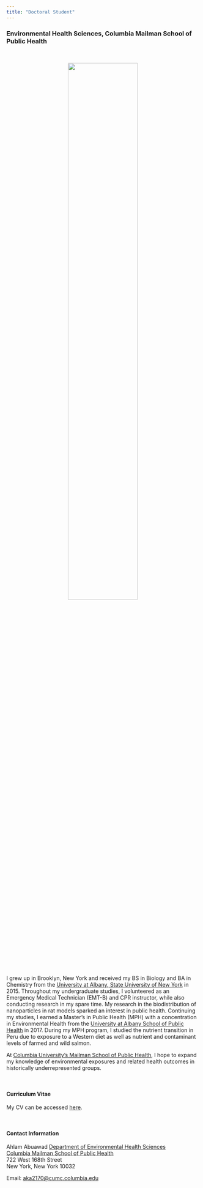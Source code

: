 ```yaml
---
title: "Doctoral Student"
---
```


### Environmental Health Sciences, Columbia Mailman School of Public Health

<br>
<p align = "center">
<img src = "Images/profile.png" style = "width:60%">
</p>
<br>

I grew up in Brooklyn, New York and received my BS in Biology and BA in Chemistry from the [University at Albany, State University of New York](http://www.albany.edu/) in 2015. Throughout my undergraduate studies, I volunteered as an Emergency Medical Technician (EMT-B) and CPR instructor, while also conducting research in my spare time. 
My research in the biodistribution of nanoparticles in rat models sparked an interest in public health. Continuing my studies, I earned a Master’s in Public Health (MPH) with a concentration in Environmental Health from the [University at Albany School of Public Health](http://www.albany.edu/sph/) in 2017. During my MPH program, I studied the nutrient transition in Peru due to exposure to a Western diet as well as nutrient and contaminant levels of farmed and wild salmon. 

At [Columbia University's Mailman School of Public Health](https://www.mailman.columbia.edu/), I hope to expand my knowledge of environmental exposures and related health outcomes in historically underrepresented groups.

<br>

#### Curriculum Vitae

My CV can be accessed [here](Downloads/AKA_CV.pdf).

<br>

#### Contact Information

Ahlam Abuawad
[Department of Environmental Health Sciences](https://www.mailman.columbia.edu/become-student/departments/environmental-health-sciences-ehs)  
[Columbia Mailman School of Public Health](http://www.mailman.columbia.edu/)  
722 West 168th Street  
New York, New York 10032  

Email: [aka2170@cumc.columbia.edu](mailto:aka2170@cumc.columbia.edu)  

